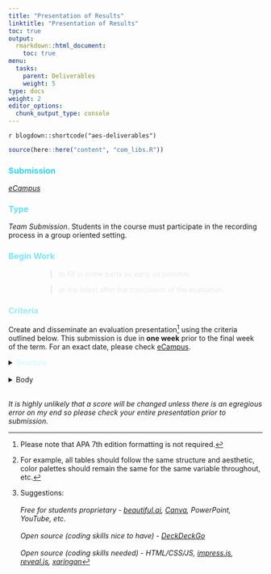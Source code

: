 ```yaml
---
title: "Presentation of Results"
linktitle: "Presentation of Results"
toc: true
output:
  rmarkdown::html_document:
    toc: true
menu:
  tasks:
    parent: Deliverables
    weight: 5
type: docs
weight: 2
editor_options: 
  chunk_output_type: console
---
```


`r blogdown::shortcode("aes-deliverables")`

```r
source(here::here("content", "com_libs.R"))
```

### <span style="color:#35d6ed">Submission</span>
<i>[eCampus](https://ecampus.wvu.edu)</i>

### <span style="color:#65ddef">Type</span>

<i>Team Submission</i>. Students in the course must participate in the recording process in a group oriented setting.

### <span style="color:#7ae5f5">Begin Work</span>

<div style="padding-left: 60px;">

> <span style="color:#eaeaea">to fill in some parts as early as possible</span>

> <span style="color:#eaeaea">at the latest after the conclusion of the evaluation</span> 

</div>

### <span style="color:#97ebf4">Criteria</span>

Create and disseminate an evaluation presentation[^APA] using the criteria outlined below. This submission is due in <b>one week</b> prior to the final week of the term. For an exact date, please check [eCampus](https://ecampus.wvu.edu/). 

<details>

<summary> 
<span style="color:#c9f6ff">Structure</span>
</summary>

1. construct a single presentation that uses a one voice

2. use language appropriate for the class audience and using proper grammar, spelling, and consistency[^consistency] in tone

3. make the product aesthetically pleasing

4. remain consistent in how elements of the evaluation are presented and discussed

5. Use a format of your choice

6. name your file <b>teamname_presentation.typeoffile</b>

7. Submit the file to both 

<div style="padding-left: 60px;">

> <a href='https://ecampus.wvu.edu' target='_blank'>eCampus</a>
  
> <a href='https://edp617spring2023.slack.com/archives/C051UJG0AP5' target='_blank'>Slack</a>

</div>

</details>
<br>
<details>

<summary>
<span style="color:#c9f6ff"><a name="body">Body</a></span>
</summary>

The presentation[^software] must be delivered using an audio/video medium constructed by a software of your choice with equal contributions from each member and is publicly accessible

1. descriptions of the program 

2. a narrative on the entire evaluative process

3. data visualizations

4. instructional materials 

5. specific prompts for the rest of the class to consider.

</details>
<br>
<i>It is highly unlikely that a score will be changed unless there is an egregious error on my end so please check your entire presentation prior to submission.</i>

[^consistency]: For example, all tables should follow the same structure and aesthetic, color palettes should remain the same for the same variable throughout, etc.

[^APA]: Please note that APA 7th edition formatting is not required.

[^software]: Suggestions:
<br><br>
<i>Free for students proprietary<i> - <a href="https://www.beautiful.ai/education">beautiful.ai</a>, <a href="https://www.canva.com/education/students/">Canva</a>, PowerPoint, YouTube, etc.
<br><br>
<i>Open source (coding skills nice to have)<i> - <a href="https://deckdeckgo.com/en/pricing">DeckDeckGo</a>
<br><br>
<i>Open source (coding skills needed)<i> - HTML/CSS/JS, <a href="https://github.com/impress/impress.js">impress.js</a>, <a href="https://revealjs.com/">reveal.js</a>, <a href="https://github.com/yihui/xaringan">xaringan</a>
